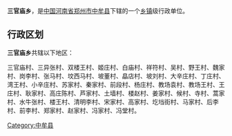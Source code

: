 {{中国乡级行政区
| 行政区全称 = 三官庙乡 
| 景观照片文件名 =
| 景观照片描述 =
| 汉语拼音 =
| 通用拼音 =
| 注音符號 =
| 其它标音类型1 =
| 其它标音1 =
| 其它标音类型2 =
| 其它标音2 =
| 其它语言类型1 =
| 其它语言地名1 =
| 其它语言类型2 =
| 其它语言地名2 =
| 上级行政区 = [[河南省|河南省]][[郑州市|郑州市]][[中牟县|中牟县]]
| 行政区类别 = [[乡镇|乡镇]]
| 行政区划代码 =
| 地理坐标 =
| 总面积 =
| 户籍人口 =
| 户籍人口年份 =
| 常住人口 =
| 常住人口年份 =
| 人口密度 =
| 行政区划 =
| 官方网站 =
| 政府驻地 =
| 邮政编码 =
| 毗邻行政区 =
| 位置图文件名 =
| 位置图描述 =
}}
'''三官庙乡'''，是[[中华人民共和国|中国]][[河南省|河南省]][[郑州市|郑州市]][[中牟县|中牟县]]下辖的一个[[乡镇|乡镇]]级行政单位。

== 行政区划 ==
'''三官庙乡'''共辖以下地区：

三官庙村、三异张村、双楼王村、姬庄村、白庙村、祥符村、吴村、野王村、魏家村、岗李村、张马村、坟西马村、坡董村、皛店村、坡刘村、大辛庄村、丁庄村、湾王村、小辛庄村、苏家村、秦家村、前段村、杨庄村、教场袁村、教场王村、王庄村、耿家村、高庄陈村、芦家村、土墙村、楼赵村、姜家村、候村、寺村、蒿家村、水牛张村、楼王村、清明李村、宋家村、高家村、圪垱街村、马家村、后李村、前李村、郑家村、赵家村、冯家村、冯堂村。

{{河南小作品}}
{{中牟县行政区划}}

[[Category:中牟县|Category:中牟县]]